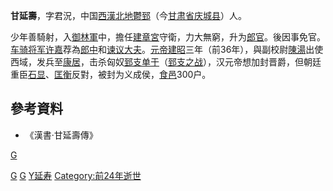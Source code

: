 {{Unreferenced |time=2008-03-08T15:28:17+00:00 }}
'''甘延壽'''，字君況，中国[[西漢|西漢]][[北地|北地]][[鬱郅|鬱郅]]（今[[甘肃省|甘肃省]][[庆城县|庆城县]]）人。

少年善騎射，入[[御林軍|御林軍]]中，擔任[[建章宮|建章宮]]守衛，力大無窮，升为[[郎官|郎官]]。後因事免官。[[车骑将军|车骑将军]][[许嘉|许嘉]]荐為[[郎中_(官位)|郎中]]和[[谏议大夫|谏议大夫]]。[[汉元帝|元帝]][[建昭|建昭]]三年（前36年），與副校尉[[陳湯|陳湯]]出使西域，发兵至[[康居|康居]]，击杀匈奴[[郅支单于|郅支单于]]（[[郅支之战|郅支之战]]），汉元帝想加封晋爵，但朝廷重臣[[石显|石显]]、[[匡衡|匡衡]]反對，被封为义成侯，[[食邑|食邑]]300户。

==參考資料==
*《漢書·甘延壽傳》

[[分類:西漢西域都護|G]]
[[Category:西汉列侯|G]]
[[Category:慶城縣人|G]]
[[Category:甘姓|Y延寿]]
[[Category:前24年逝世|Category:前24年逝世]]